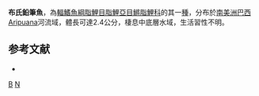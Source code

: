 {{Speciesbox 
| color = pink
| taxon = Nannostomus britskii
| status = NE
| status_system = IUCN3.1
| authority =  [[Weitzman|Weitzman]], 1978
| synonyms = 
}}
'''布氏鉛筆魚'''，為[[輻鰭魚綱|輻鰭魚綱]][[脂鯉目|脂鯉目]][[脂鯉亞目|脂鯉亞目]][[鱂脂鯉科|鱂脂鯉科]]的其一[[種|種]]，分布於[[南美洲|南美洲]][[巴西|巴西]]Aripuana河流域，體長可達2.4公分，棲息中底層水域，生活習性不明。

==参考文献==
{{refbegin}}
*{{FishBase_species|genus=Nannostomus|species=britskii|year=2013|month=10}}
{{refend}}
{{Taxonbar|from=Q6963900}}

[[Category:鉛筆魚屬|B]]
[[Category:1978年描述的鱼类|N]]